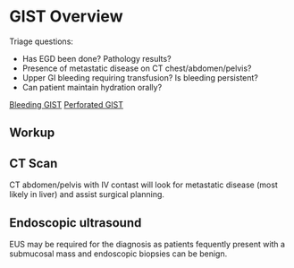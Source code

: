 # GIST Overview {#gist_overview}

Triage questions:

-   Has EGD been done? Pathology results?
-   Presence of metastatic disease on CT chest/abdomen/pelvis?
-   Upper GI bleeding requiring transfusion? Is bleeding persistent?
-   Can patient maintain hydration orally?


[Bleeding GIST](gist_bleeding.html)
[Perforated GIST](gist_perforation.html)

## Workup

## CT Scan

CT abdomen/pelvis with IV contast will look for metastatic disease (most likely in liver) and assist surgical planning.

## Endoscopic ultrasound

EUS may be required for the diagnosis as patients fequently present with a submucosal mass and endoscopic biopsies can be benign.




